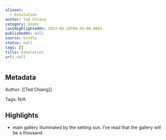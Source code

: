 ```yaml
---
aliases:
  - Exhalation
author: Ted Chiang
category: books
lastHighlightedOn: 2023-04-16T04:56:00.000Z
publishedOn: null
source: kindle
status: null
tags: []
title: Exhalation
url: null
---
```

## Metadata

Author: [[Ted Chiang]]

Tags: N/A

## Highlights

- main gallery illuminated by the setting sun. I’ve read that the gallery will be a thousand
